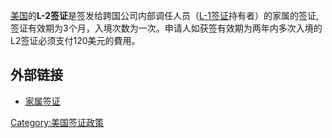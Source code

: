 [[美国|美国]]的'''L-2签证'''是签发给跨国公司内部调任人员（[[L-1签证|L-1签证]]持有者）的家属的签证, 签证有效期为3个月，入境次数为一次。申请人如获签有效期为两年内多次入境的L2签证必须支付120美元的費用。

==外部链接==
* [https://web.archive.org/web/20090515214327/http://chengdu-ch.usembassy-china.org.cn/dependents.html 家属签证]

{{美国签证}}

[[Category:美国签证政策|Category:美国签证政策]]

{{政治小作品}}